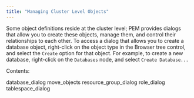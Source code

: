 ```yaml
---
title: "Managing Cluster Level Objects"
---
```


<div id="managing_cluster_objects" class="registered_link"></div>

Some object definitions reside at the cluster level; PEM provides dialogs that allow you to create these objects, manage them, and control their relationships to each other. To access a dialog that allows you to create a database object, right-click on the object type in the Browser tree control, and select the `Create` option for that object. For example, to create a new database, right-click on the `Databases` node, and select `Create Database...`

Contents:

<div class="toctree">

database_dialog move_objects resource_group_dialog role_dialog tablespace_dialog

</div>
